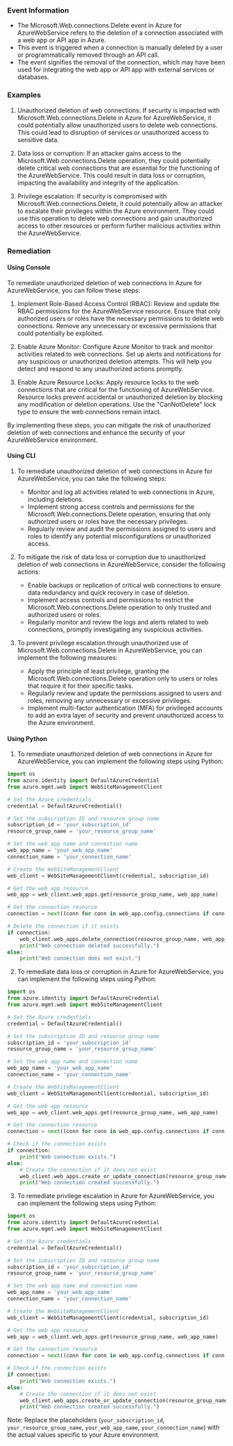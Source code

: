 
### Event Information

- The Microsoft.Web.connections.Delete event in Azure for AzureWebService refers to the deletion of a connection associated with a web app or API app in Azure.
- This event is triggered when a connection is manually deleted by a user or programmatically removed through an API call.
- The event signifies the removal of the connection, which may have been used for integrating the web app or API app with external services or databases.


### Examples

1. Unauthorized deletion of web connections: If security is impacted with Microsoft.Web.connections.Delete in Azure for AzureWebService, it could potentially allow unauthorized users to delete web connections. This could lead to disruption of services or unauthorized access to sensitive data.

2. Data loss or corruption: If an attacker gains access to the Microsoft.Web.connections.Delete operation, they could potentially delete critical web connections that are essential for the functioning of the AzureWebService. This could result in data loss or corruption, impacting the availability and integrity of the application.

3. Privilege escalation: If security is compromised with Microsoft.Web.connections.Delete, it could potentially allow an attacker to escalate their privileges within the Azure environment. They could use this operation to delete web connections and gain unauthorized access to other resources or perform further malicious activities within the AzureWebService.

### Remediation

#### Using Console

To remediate unauthorized deletion of web connections in Azure for AzureWebService, you can follow these steps:

1. Implement Role-Based Access Control (RBAC): Review and update the RBAC permissions for the AzureWebService resource. Ensure that only authorized users or roles have the necessary permissions to delete web connections. Remove any unnecessary or excessive permissions that could potentially be exploited.

2. Enable Azure Monitor: Configure Azure Monitor to track and monitor activities related to web connections. Set up alerts and notifications for any suspicious or unauthorized deletion attempts. This will help you detect and respond to any unauthorized actions promptly.

3. Enable Azure Resource Locks: Apply resource locks to the web connections that are critical for the functioning of AzureWebService. Resource locks prevent accidental or unauthorized deletion by blocking any modification or deletion operations. Use the "CanNotDelete" lock type to ensure the web connections remain intact.

By implementing these steps, you can mitigate the risk of unauthorized deletion of web connections and enhance the security of your AzureWebService environment.

#### Using CLI

1. To remediate unauthorized deletion of web connections in Azure for AzureWebService, you can take the following steps:
   - Monitor and log all activities related to web connections in Azure, including deletions.
   - Implement strong access controls and permissions for the Microsoft.Web.connections.Delete operation, ensuring that only authorized users or roles have the necessary privileges.
   - Regularly review and audit the permissions assigned to users and roles to identify any potential misconfigurations or unauthorized access.

2. To mitigate the risk of data loss or corruption due to unauthorized deletion of web connections in AzureWebService, consider the following actions:
   - Enable backups or replication of critical web connections to ensure data redundancy and quick recovery in case of deletion.
   - Implement access controls and permissions to restrict the Microsoft.Web.connections.Delete operation to only trusted and authorized users or roles.
   - Regularly monitor and review the logs and alerts related to web connections, promptly investigating any suspicious activities.

3. To prevent privilege escalation through unauthorized use of Microsoft.Web.connections.Delete in AzureWebService, you can implement the following measures:
   - Apply the principle of least privilege, granting the Microsoft.Web.connections.Delete operation only to users or roles that require it for their specific tasks.
   - Regularly review and update the permissions assigned to users and roles, removing any unnecessary or excessive privileges.
   - Implement multi-factor authentication (MFA) for privileged accounts to add an extra layer of security and prevent unauthorized access to the Azure environment.

#### Using Python

1. To remediate unauthorized deletion of web connections in Azure for AzureWebService, you can implement the following steps using Python:

```python
import os
from azure.identity import DefaultAzureCredential
from azure.mgmt.web import WebSiteManagementClient

# Set the Azure credentials
credential = DefaultAzureCredential()

# Set the subscription ID and resource group name
subscription_id = 'your_subscription_id'
resource_group_name = 'your_resource_group_name'

# Set the web app name and connection name
web_app_name = 'your_web_app_name'
connection_name = 'your_connection_name'

# Create the WebSiteManagementClient
web_client = WebSiteManagementClient(credential, subscription_id)

# Get the web app resource
web_app = web_client.web_apps.get(resource_group_name, web_app_name)

# Get the connection resource
connection = next((conn for conn in web_app.config.connections if conn.name == connection_name), None)

# Delete the connection if it exists
if connection:
    web_client.web_apps.delete_connection(resource_group_name, web_app_name, connection_name)
    print("Web connection deleted successfully.")
else:
    print("Web connection does not exist.")
```

2. To remediate data loss or corruption in Azure for AzureWebService, you can implement the following steps using Python:

```python
import os
from azure.identity import DefaultAzureCredential
from azure.mgmt.web import WebSiteManagementClient

# Set the Azure credentials
credential = DefaultAzureCredential()

# Set the subscription ID and resource group name
subscription_id = 'your_subscription_id'
resource_group_name = 'your_resource_group_name'

# Set the web app name and connection name
web_app_name = 'your_web_app_name'
connection_name = 'your_connection_name'

# Create the WebSiteManagementClient
web_client = WebSiteManagementClient(credential, subscription_id)

# Get the web app resource
web_app = web_client.web_apps.get(resource_group_name, web_app_name)

# Get the connection resource
connection = next((conn for conn in web_app.config.connections if conn.name == connection_name), None)

# Check if the connection exists
if connection:
    print("Web connection exists.")
else:
    # Create the connection if it does not exist
    web_client.web_apps.create_or_update_connection(resource_group_name, web_app_name, connection_name)
    print("Web connection created successfully.")
```

3. To remediate privilege escalation in Azure for AzureWebService, you can implement the following steps using Python:

```python
import os
from azure.identity import DefaultAzureCredential
from azure.mgmt.web import WebSiteManagementClient

# Set the Azure credentials
credential = DefaultAzureCredential()

# Set the subscription ID and resource group name
subscription_id = 'your_subscription_id'
resource_group_name = 'your_resource_group_name'

# Set the web app name and connection name
web_app_name = 'your_web_app_name'
connection_name = 'your_connection_name'

# Create the WebSiteManagementClient
web_client = WebSiteManagementClient(credential, subscription_id)

# Get the web app resource
web_app = web_client.web_apps.get(resource_group_name, web_app_name)

# Get the connection resource
connection = next((conn for conn in web_app.config.connections if conn.name == connection_name), None)

# Check if the connection exists
if connection:
    print("Web connection exists.")
else:
    # Create the connection if it does not exist
    web_client.web_apps.create_or_update_connection(resource_group_name, web_app_name, connection_name)
    print("Web connection created successfully.")
```

Note: Replace the placeholders (`your_subscription_id`, `your_resource_group_name`, `your_web_app_name`, `your_connection_name`) with the actual values specific to your Azure environment.

